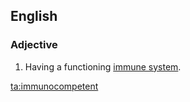 ==English==

===Adjective===
{{en-adj}}

# Having a functioning [[immune system]].

[[ta:immunocompetent]]